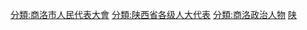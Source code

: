 [[分類:商洛市人民代表大會|分類:商洛市人民代表大會]]
[[分類:陕西省各级人大代表|分類:陕西省各级人大代表]]
[[分類:商洛政治人物|分類:商洛政治人物]]
[[分類:设区的市人大代表|陕]]